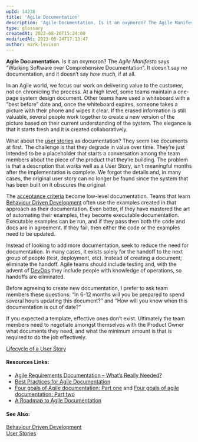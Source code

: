 ```yaml
---
wpId: 14238
title: 'Agile Documentation'
description: 'Agile Documentation. Is it an oxymoron? The Agile Manifesto says "Working Software over Comprehensive Documentation". It doesn''t say no documentation, and it doesn''t say how much, if at all. In an Agile world, we focus our work on delivering value to the customer, not on chronicling the process. At a high level, some teams maintain a ...'
type: glossary
createdAt: 2022-08-26T15:24:00
modifiedAt: 2023-05-24T17:13:47
author: mark-levison
---
```



**Agile Documentation.** Is it an oxymoron? The _Agile Manifesto_ says “Working Software over Comprehensive Documentation”. It doesn’t say _no_ documentation, and it doesn’t say _how much_, if at all.

In an Agile world, we focus our work on delivering value to the customer, not on chronicling the process. At a high level, some teams maintain a one-page system design document. Other teams have used a whiteboard with a “best before” date and, once the whiteboard expires, someone takes a picture with their phone and wipes it clear. If the erased information is still valuable, several people work together to create a new version of the picture based on their current understanding of the system. The elegance is that it starts fresh and it is created collaboratively.

What about the [user stories](/glossary/user-story) as documentation? They seem like documents at first. The challenge is that they degrade in value over time. They’re just intended to be a placeholder that starts a conversation among the team members about the piece of the product that they’re building. The problem is that a description that works well as a User Story, isn’t meaningful months after the implementation is complete. We forgot the details and, in many cases, the original user story can no longer be found since the system that has been built on it obscures the original.

The [acceptance criteria](/glossary/acceptance-criteria) become low-level documentation. Teams that learn [Behaviour Driven Development](/glossary/behaviour-driven-development) often use the examples created in that approach as their documentation. Even better, if they have mastered the art of automating their examples, they become executable documentation. Executable examples can be run, and if they pass then both the code and docs are in agreement. If they fail, then either the code or the examples need to be updated.

Instead of looking to add more documentation, seek to reduce the need for documentation. In many cases, it exists solely for the handoff to the next group of people (test, deployment, etc). Instead of creating a document; eliminate the handoff. Agile teams should include testing and, with the advent of [DevOps](/glossary/devops) they include people with knowledge of operations, so handoffs are eliminated.

Before agreeing to create new documentation, I prefer to ask team members these questions: “In 6-12 months will you be prepared to spend several hours updating this document?” and “How will you know when this documentation is out of date?”

If you expected a template, effective ones don’t exist. Ultimately the team members need to negotiate amongst themselves with the Product Owner what documents they need, and what the minimum amount is that is required to do the job effectively.

[Lifecycle of a User Story](/blog/lifecycle-of-a-user-story.html)

#### Resources Links:

*   [Agile Requirements Documentation – What’s Really Needed?](https://www.ba-cube.com/blog/agile-requirements-documentation-whats-really-needed/)
*   [Best Practices for Agile Documentation](https://tdan.com/best-practices-for-agile-documentation/18936)
*   [Four goals of Agile documentation: Part one](https://www.thoughtworks.com/insights/blog/four-goals-agile-documentation-part-one) and [Four goals of agile documentation: Part two](https://www.thoughtworks.com/insights/blog/four-goals-agile-documentation-part-two)
*   [A Roadmap to Agile Documentation](https://www.infoq.com/articles/roadmap-agile-documentation/)

#### See Also:

[Behaviour Driven Development](/glossary/behaviour-driven-development)  
[User Stories](/glossary/user-story)